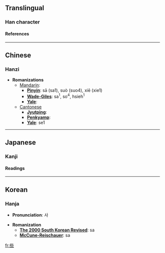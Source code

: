 ==Translingual==
===Han character===
{{Han char|rad=二|as=06|sn=8|so=|four=2110<sub>1</sub>|canj=卜心一一 (YPMM)|cmean=little, few; rather, somewhat}}
====References====
{{Han ref|kx=0087.100|dkj=00268|dj=0183.160|hdz=21441.080|uh=4E9B|ud=20123|bh=A8C7|bd=43207}}

----
==Chinese==
===Hanzi===


* '''Romanizations'''
** [[Mandarin]]:
*** '''[[Pinyin]]''': sā (sa1), suò (suo4), xiē (xie1)
*** '''[[Wade-Giles]]''': sa<sup>1</sup>, so<sup>4</sup>, hsieh<sup>1</sup>
*** '''[[Yale]]''': 
**[[Cantonese]]
***'''[[Jyutping]]''':
***'''[[Penkyamp]]''': 
***'''[[Yale]]''': se1


----
==Japanese==
===Kanji===


{{ja-kanji|grade=|rs=二06|simple=}}
====Readings====
{{ja-readings|on=[[さ]] (sa), [[しゃ]] (sha)|kun=[[いささか]] (isasaka)}}


----
==Korean==
===Hanja===

* '''Pronunciation''': 사

* '''Romanization'''
** '''[[The 2000 South Korean Revised Romanization|The 2000 South Korean Revised]]''': sa
** '''[[McCune-Reischauer]]''': sa


[[fr:些]]